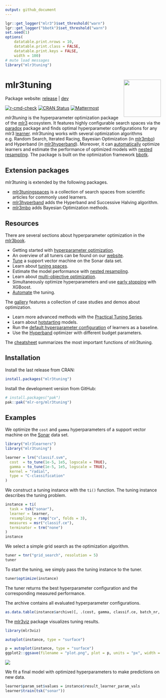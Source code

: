 ```yaml
---
output: github_document
---
```


```r
lgr::get_logger("mlr3")$set_threshold("warn")
lgr::get_logger("bbotk")$set_threshold("warn")
set.seed(1)
options(
    datatable.print.nrows = 10,
    datatable.print.class = FALSE,
    datatable.print.keys = FALSE,
    width = 100)
# mute load messages
library("mlr3tuning")
```

# mlr3tuning <img src="man/figures/logo.png" align="right" width = "120" />

Package website: [release](https://mlr3tuning.mlr-org.com/) | [dev](https://mlr3tuning.mlr-org.com/dev/)

<!-- badges: start -->
[![r-cmd-check](https://github.com/mlr-org/mlr3tuning/actions/workflows/r-cmd-check.yml/badge.svg)](https://github.com/mlr-org/mlr3tuning/actions/workflows/r-cmd-check.yml)
[![CRAN Status](https://www.r-pkg.org/badges/version-ago/mlr3tuning)](https://cran.r-project.org/package=mlr3tuning)
[![Mattermost](https://img.shields.io/badge/chat-mattermost-orange.svg)](https://lmmisld-lmu-stats-slds.srv.mwn.de/mlr_invite/)
<!-- badges: end -->

*mlr3tuning* is the hyperparameter optimization package of the [mlr3](https://mlr-org.com/) ecosystem.
It features highly configurable search spaces via the [paradox](https://github.com/mlr-org/paradox) package and finds optimal hyperparameter configurations for any mlr3 [learner](https://github.com/mlr-org/mlr3learners).
mlr3tuning works with several optimization algorithms e.g. Random Search, Iterated Racing, Bayesian Optimization (in [mlr3mbo](https://github.com/mlr-org/mlr3mbo)) and Hyperband (in [mlr3hyperband](https://github.com/mlr-org/mlr3hyperband)).
Moreover, it can [automatically](https://mlr3book.mlr-org.com/chapters/chapter4/hyperparameter_optimization.html#sec-autotuner) optimize learners and estimate the performance of optimized models with [nested resampling](https://mlr3book.mlr-org.com/chapters/chapter4/hyperparameter_optimization.html#sec-nested-resampling).
The package is built on the optimization framework [bbotk](https://github.com/mlr-org/bbotk).

## Extension packages

mlr3tuning is extended by the following packages.

* [mlr3tuningspaces](https://github.com/mlr-org/mlr3tuningspaces) is a collection of search spaces from scientific articles for commonly used learners.
* [mlr3hyperband](https://github.com/mlr-org/mlr3hyperband) adds the Hyperband and Successive Halving algorithm.
* [mlr3mbo](https://github.com/mlr-org/mlr3mbo) adds Bayesian Optimization methods.

## Resources

There are several sections about hyperparameter optimization in the [mlr3book](https://mlr3book.mlr-org.com).

* Getting started with [hyperparameter optimization](https://mlr3book.mlr-org.com/chapters/chapter4/hyperparameter_optimization.html).
* An overview of all tuners can be found on our [website](https://mlr-org.com/tuners.html).
* [Tune](https://mlr3book.mlr-org.com/chapters/chapter4/hyperparameter_optimization.html#sec-model-tuning) a support vector machine on the Sonar data set.
* Learn about [tuning spaces](https://mlr3book.mlr-org.com/chapters/chapter4/hyperparameter_optimization.html#sec-defining-search-spaces).
* Estimate the model performance with [nested resampling](https://mlr3book.mlr-org.com/chapters/chapter4/hyperparameter_optimization.html#sec-nested-resampling).
* Learn about [multi-objective optimization](https://mlr3book.mlr-org.com/chapters/chapter5/advanced_tuning_methods_and_black_box_optimization.html#sec-multi-metrics-tuning).
* Simultaneously optimize hyperparameters and use [early stopping](https://mlr3book.mlr-org.com/chapters/chapter15/predsets_valid_inttune.html) with XGBoost.
* [Automate](https://mlr3book.mlr-org.com/chapters/chapter4/hyperparameter_optimization.html#sec-autotuner) the tuning.

The [gallery](https://mlr-org.com/gallery-all-optimization.html) features a collection of case studies and demos about optimization.

* Learn more advanced methods with the [Practical Tuning Series](https://mlr-org.com/gallery/series/2021-03-09-practical-tuning-series-tune-a-support-vector-machine/).
* Learn about [hotstarting](https://mlr-org.com/gallery/optimization/2023-01-16-hotstart/) models.
* Run the [default hyperparameter configuration](https://mlr-org.com/gallery/optimization/2023-01-31-default-configuration/) of learners as a baseline.
* Use the [Hyperband](https://mlr-org.com/gallery/series/2023-01-15-hyperband-xgboost/) optimizer with different budget parameters.

The [cheatsheet](https://cheatsheets.mlr-org.com/mlr3tuning.pdf) summarizes the most important functions of mlr3tuning.

## Installation

Install the last release from CRAN:

```r
install.packages("mlr3tuning")
```

Install the development version from GitHub:

```r
# install.packages("pak")
pak::pak("mlr-org/mlr3tuning")
```

## Examples

We optimize the `cost` and `gamma` hyperparameters of a support vector machine on the [Sonar](https://mlr3.mlr-org.com/reference/mlr_tasks_sonar.html) data set.

```r
library("mlr3learners")
library("mlr3tuning")

learner = lrn("classif.svm",
  cost  = to_tune(1e-5, 1e5, logscale = TRUE),
  gamma = to_tune(1e-5, 1e5, logscale = TRUE),
  kernel = "radial",
  type = "C-classification"
)
```

We construct a tuning instance with the `ti()` function.
The tuning instance describes the tuning problem.

```r
instance = ti(
  task = tsk("sonar"),
  learner = learner,
  resampling = rsmp("cv", folds = 3),
  measures = msr("classif.ce"),
  terminator = trm("none")
)
instance
```

We select a simple grid search as the optimization algorithm.

```r
tuner = tnr("grid_search", resolution = 5)
tuner
```

To start the tuning, we simply pass the tuning instance to the tuner.

```r
tuner$optimize(instance)
```

The tuner returns the best hyperparameter configuration and the corresponding measured performance.

The archive contains all evaluated hyperparameter configurations.

```r
as.data.table(instance$archive)[, .(cost, gamma, classif.ce, batch_nr, resample_result)]
```

The [mlr3viz](https://mlr3viz.mlr-org.com/) package visualizes tuning results.

```r
library(mlr3viz)

autoplot(instance, type = "surface")
```

```r
p = autoplot(instance, type = "surface")
ggplot2::ggsave(filename = "plot.png", plot = p, units = "px", width = 600,  height = 500, scale = 5)
```

<img src="man/figures/plot.png"/>

We fit a final model with optimized hyperparameters to make predictions on new data.

```r
learner$param_set$values = instance$result_learner_param_vals
learner$train(tsk("sonar"))
```

